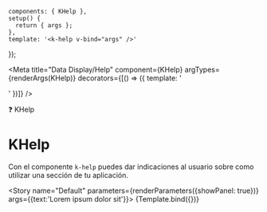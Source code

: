 
    components: { KHelp },
    setup() {
      return { args };
    },
    template: '<k-help v-bind="args" />'
});

<Meta title="Data Display/Help" component={KHelp} argTypes={renderArgs(KHelp)} decorators={[() => ({ template: '<div class="flex items-center justify-center p-10"><story /></div>' })]} />

<SHead image="https://media1.giphy.com/media/3og0IMJcSI8p6hYQXS/giphy.gif?cid=ecf05e47g15et0uaf8y7xuy046e30du8emzh7a0fzses5mo2&rid=giphy.gif&ct=g">❓ KHelp</SHead>

# KHelp
Con el componente `k-help` puedes dar indicaciones al usuario sobre como utilizar una sección de tu aplicación.

<Story name="Default" parameters={renderParameters({showPanel: true})} args={{text:'Lorem ipsum dolor sit'}}>
  {Template.bind({})}
</Story>

<ArgsTable story="Default" />
